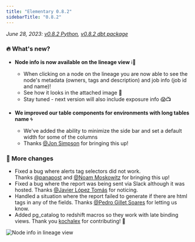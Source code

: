 ```yaml
---
title: "Elementary 0.8.2"
sidebarTitle: "0.8.2"
---
```


_June 28, 2023: [v0.8.2 Python](https://github.com/elementary-data/elementary/releases/tag/v0.8.2), [v0.8.2 dbt package](https://github.com/elementary-data/dbt-data-reliability/releases/tag/0.8.2)_

### 🔥 What's new?

- **Node info is now available on the lineage view** ℹ️🔗

  - When clicking on a node on the lineage you are now able to see the node's metadata (owners, tags and description) and job info (job id and name)!
  - See how it looks in the attached image 👀
  - Stay tuned - next version will also include exposure info 😱📺

- **We improved our table components for environments with long tables name** 🌀
  - We've added the ability to minimize the side bar and set a default width for some of the columns
  - Thanks [@Jon Simpson](https://elementary-community.slack.com/team/U0492SDN3NY) for bringing this up!

### 💫 More changes

- Fixed a bug where alerts tag selectors did not work. Thanks [@panapost](https://elementary-community.slack.com/team/U050WNK4SQL) and [@Noam Moskowitz](https://elementary-community.slack.com/team/U035FGRPXQX) for bringing this up!
- Fixed a bug where the report was being sent via Slack although it was hosted. Thanks [@Javier López Tomás](https://elementary-community.slack.com/team/U059F4VHBPY) for noticing.
- Handled a situation where the report failed to generate if there are html tags in any of the fields. Thanks [@Pedro Gillet Soares](https://elementary-community.slack.com/team/U0417704XME) for letting us know.
- Added pg_catalog to redshift macros so they work with late binding views. Thank you [kochalex](https://github.com/kochalex) for contributing! 🤩

<Frame caption="Node info in lineage view">
  <img
    src="https://res.cloudinary.com/diuctyblm/image/upload/v1688046620/node_info_in_lineage_oiq6es.png"
    alt="Node info in lineage view"
  />
</Frame>
